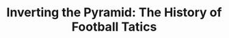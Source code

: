 ---
title: "Inverting the Pyramid: The History of Football Tatics"
authors: [Jonathan Wilson]
readingType: book
start: "2023-03-25"
end: "2023-05-22"
status: completed
---